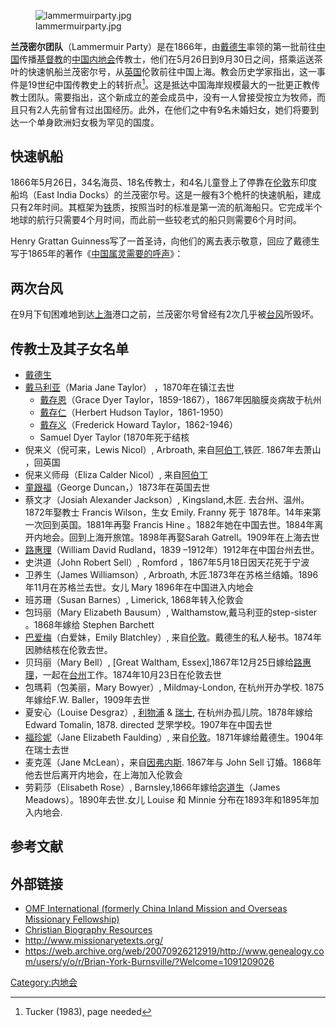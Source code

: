 [[File:lammermuirparty.jpg|thumb]]

'''兰茂密尔团队'''（Lammermuir Party）是在1866年，由[[戴德生|戴德生]]率领的第一批前往[[中国|中国]]传播[[基督教|基督教]]的[[中国内地会|中国内地会]]传教士，他们在5月26日到9月30日之间，搭乘运送茶叶的快速帆船兰茂密尔号，从[[英国|英国]]伦敦前往中国上海。教会历史学家指出，这一事件是19世纪中国传教史上的转折点<ref>Tucker (1983), page needed</ref>。这是抵达中国海岸规模最大的一批更正教传教士团队。需要指出，这个新成立的差会成员中，没有一人曾接受按立为牧师，而且只有2人先前曾有过出国经历。此外，在他们之中有9名未婚妇女，她们将要到达一个单身欧洲妇女极为罕见的国度。

==快速帆船==

1866年5月26日，34名海员、18名传教士，和4名儿童登上了停靠在[[伦敦|伦敦]]东印度船坞（East India Docks）的兰茂密尔号。这是一艘有3个桅杆的快速帆船，建成只有2年时间。其框架为[[铁|铁]]质，按照当时的标准是第一流的航海船只。它完成半个地球的航行只需要4个月时间，而此前一些较老式的船只则需要6个月时间。

Henry Grattan Guinness写了一首圣诗，向他们的离去表示敬意，回应了戴德生写于1865年的著作《[[中国属灵需要的呼声|中国属灵需要的呼声]]》：
{{cquote|在深蓝色的海面上，在没有足迹的洪水之上，<br/>
一小群人前去，服侍他们的上帝；<br/>
他们攀登上荒凉的死水去宣布，<br/>
在那遥远的Sinim土地，以马内利拯救的名。<br/>
他们已经听见遥远东方兄弟血的声音：<br/>
每个月在中国有一百万不信上帝的人死去。}}

==两次台风==
在9月下旬困难地到达[[上海|上海]]港口之前，兰茂密尔号曾经有2次几乎被[[台风|台风]]所毁坏。

== 传教士及其子女名单==
* [[戴德生|戴德生]]
* [[戴马利亚|戴马利亚]]（Maria Jane Taylor） ，1870年在镇江去世
** [[戴存恩|戴存恩]]（Grace Dyer Taylor，1859-1867），1867年因脑膜炎病故于杭州
** [[戴存仁|戴存仁]]（Herbert Hudson Taylor，1861-1950） 
** [[戴存义|戴存义]]（Frederick Howard Taylor，1862-1946）
** Samuel Dyer Taylor (1870年死于结核
* 倪来义（倪可来，Lewis Nicol）, Arbroath, 来自[[阿伯丁|阿伯丁]],铁匠. 1867年去萧山 ，回英国
* 倪来义师母（Eliza Calder Nicol）, 来自[[阿伯丁|阿伯丁]]
* [[童跟福|童跟福]]（George Duncan，）1873年在英国去世
* 蔡文才（Josiah Alexander Jackson）, Kingsland,木匠. 去台州、温州。1872年娶教士 Francis Wilson，生女 Emily. Franny 死于 1878年。14年来第一次回到英国。1881年再娶 Francis Hine 。1882年她在中国去世。1884年离开内地会。回到上海开旅馆。1898年再娶Sarah Gatrell。1909年在上海去世
* [[路惠理|路惠理]]（William David Rudland，1839 –1912年）1912年在中国台州去世。
* 史洪道（John Robert Sell）, Romford ，1867年5月18日因天花死于宁波
* 卫养生（James Williamson）, Arbroath, 木匠.1873年在苏格兰结婚。1896年11月在苏格兰去世。女儿 Mary 1896年在中国进入内地会
* 班苏珊（Susan Barnes）, Limerick, 1868年转入伦敦会
* 包玛丽（Mary Elizabeth Bausum）, Walthamstow,戴马利亚的step-sister 。1868年嫁给 Stephen Barchett
* [[巴爱梅|巴爱梅]]（白爱妹，Emily Blatchley）, 来自[[伦敦|伦敦]]。戴德生的私人秘书。1874年因肺结核在伦敦去世。
* 贝玛丽（Mary Bell）, [Great Waltham, Essex],1867年12月25日嫁给[[路惠理|路惠理]]，一起在[[台州|台州]]工作。1874年10月23日在伦敦去世
* 包瑪莉（包美丽，Mary Bowyer）, Mildmay-London, 在杭州开办学校. 1875年嫁给F.W. Baller，1909年去世
* 夏安心（Louise Desgraz）, [[利物浦|利物浦]] & [[瑞士|瑞士]], 在杭州办孤儿院。1878年嫁给 Edward Tomalin, 1878. directed 芝罘学校。1907年在中国去世
* [[福珍妮|福珍妮]]（Jane Elizabeth Faulding）, 来自[[伦敦|伦敦]]。1871年嫁给戴德生。1904年在瑞士去世
* 麦克莲（Jane McLean），来自[[因弗内斯|因弗内斯]]. 1867年与 John Sell 订婚。1868年他去世后离开内地会，在上海加入伦敦会
* 劳莉莎（Elisabeth Rose）, Barnsley,1866年嫁给[[宓道生|宓道生]]（James Meadows）。1890年去世.女儿 Louise 和 Minnie 分布在1893年和1895年加入内地会.

==参考文献==
<div class="references-small">
<references/>
</div>

==外部链接==
*[https://web.archive.org/web/20080113182859/http://www.omf.org/omf/us OMF International (formerly China Inland Mission and Overseas Missionary Fellowship)]
*[http://www.wholesomewords.org/biography/biorptaylor.html Christian Biography Resources]{{Wayback|url=http://www.wholesomewords.org/biography/biorptaylor.html |date=20061225073109 }}
*http://www.missionaryetexts.org/{{Wayback|url=http://www.missionaryetexts.org/ |date=20061224192737 }}
*https://web.archive.org/web/20070926212919/http://www.genealogy.com/users/y/o/r/Brian-York-Burnsville/?Welcome=1091209026

[[Category:内地会|Category:内地会]]